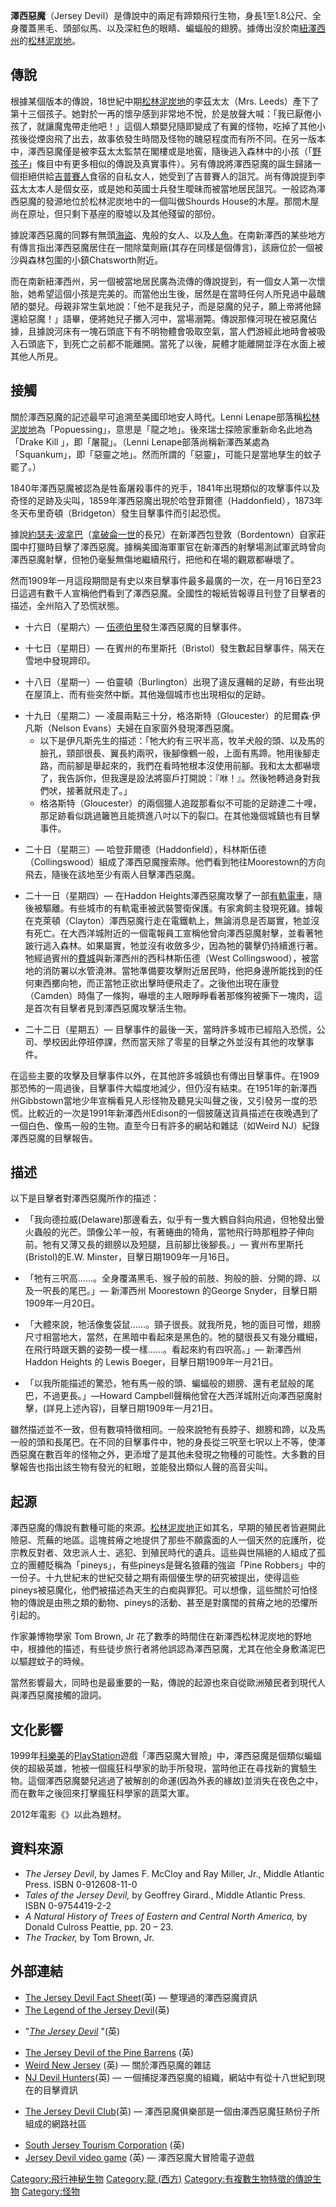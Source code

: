 {{More footnotes|time=2020-08-29T00:26:48+00:00}}
{{Infobox paranormal creature
|Creature_Name = 澤西惡魔
|Image_Name = Jersey Devil Philadelphia Post 1909.jpg|150px|
|Image_Caption = The Jersey Devil,<br>''Philadelphia Evening Bulletin'', January 1909.
|Grouping = [[神秘生物|神秘生物]]
|Sub_Grouping = 
|AKA = Leeds Devil
|Country = [[美國|美國]]
|Region = [[新澤西州|新澤西州]][[松林泥炭地_(新澤西州)|松林泥炭地]]
|Habitat =
|First_Reported = 1735年
|Last_Sighted =
|Status = 未知
}}
'''澤西惡魔'''（Jersey Devil）是傳說中的兩足有蹄類飛行生物，身長1至1.8公尺、全身覆蓋黑毛、頭部似馬、以及深紅色的眼睛、蝙蝠般的翅膀。據傳出沒於南[[紐澤西州|紐澤西州]]的[[松林泥炭地_(新澤西州)|松林泥炭地]]。

==傳說==
根據某個版本的傳說，18世紀中期[[松林泥炭地_(新澤西州)|松林泥炭地]]的李茲太太（Mrs. Leeds）產下了第十三個孩子。她對於一再的懷孕感到非常地不悅，於是放聲大喊：「我已厭倦小孩了，就讓魔鬼帶走他吧！」這個人類嬰兒隨即變成了有翼的怪物，吃掉了其他小孩後從煙囪飛了出去，故事依發生時間及怪物的醜惡程度而有所不同。在另一版本中，澤西惡魔僅是被李茲太太監禁在閣樓或是地窖，隨後逃入森林中的小孩（「[[野孩子|野孩子]]」條目中有更多相似的傳說及真實事件）。另有傳說將澤西惡魔的誕生歸諸一個拒絕供給[[羅姆人|吉普賽人]]食宿的自私女人，她受到了吉普賽人的詛咒。尚有傳說提到李茲太太本人是個女巫，或是她和英國士兵發生曖昧而被當地居民詛咒。一般認為澤西惡魔的發源地位於松林泥炭地中的一個叫做Shourds House的木屋。那間木屋尚在原址，但只剩下基座的廢墟以及其他殘留的部份。

據說澤西惡魔的同夥有無頭[[海盜|海盜]]、鬼般的女人、以及[[人魚|人魚]]。在南新澤西的某些地方有傳言指出澤西惡魔居住在一間除葉劑廠(其存在同樣是個傳言)，該廠位於一個被沙與森林包圍的小鎮Chatsworth附近。

而在南新紐澤西州，另一個被當地居民廣為流傳的傳說提到，有一個女人第一次懷胎，她希望這個小孩是完美的。而當他出生後，居然是在當時任何人所見過中最醜陋的嬰兒。母親非常生氣地說：「他不是我兒子，而是惡魔的兒子，願上帝將他歸還給惡魔！」語畢，便將她兒子擲入河中，當場溺斃。傳說那條河現在被惡魔佔據，且據說河床有一塊石頭底下有不明物體會吸取空氣，當人們游經此地時會被吸入石頭底下，到死亡之前都不能離開。當死了以後，屍體才能離開並浮在水面上被其他人所見。

==接觸==
關於澤西惡魔的記述最早可追溯至美國印地安人時代。Lenni Lenape部落稱[[松林泥炭地_(新澤西州)|松林泥炭地]]為「Popuessing」，意思是「龍之地」。後來瑞士探險家重新命名此地為「Drake Kill 」，即「屠龍」。（Lenni Lenape部落尚稱新澤西某處為「Squankum」，即「惡靈之地」。然而所謂的「惡靈」，可能只是當地孳生的蚊子罷了。）

1840年澤西惡魔被認為是牲畜屠殺事件的兇手，1841年出現類似的攻擊事件以及奇怪的足跡及尖叫，1859年澤西惡魔出現於哈登菲爾德（Haddonfield），1873年冬天布里奇頓（Bridgeton）發生目擊事件而引起恐慌。

據說[[約瑟夫·波拿巴|約瑟夫·波拿巴]]（[[拿破侖一世|拿破侖一世]]的長兄）在新澤西包登敦（Bordentown）自家莊園中打獵時目擊了澤西惡魔。據稱美國海軍軍官{{Link-en|史蒂芬·迪凱特|Stephen Decatur}}在新澤西的射擊場測試軍武時曾向澤西惡魔射擊，但牠仍毫髮無傷地繼續飛行，把他和在場的觀眾都嚇壞了。

然而1909年一月這段期間是有史以來目擊事件最多最廣的一次，在一月16日至23日這週有數千人宣稱他們看到了澤西惡魔。全國性的報紙皆報導且刊登了目擊者的描述，全州陷入了恐慌狀態。

*十六日（星期六）— [[伍德伯里_(新澤西州)|伍德伯里]]發生澤西惡魔的目擊事件。

*十七日（星期日）— 在賓州的布里斯托（Bristol）發生數起目擊事件，隔天在雪地中發現蹄印。

*十八日（星期一）— 伯靈頓（Burlington）出現了違反邏輯的足跡，有些出現在屋頂上、而有些突然中斷。其他幾個城市也出現相似的足跡。

*十九日（星期二）— 凌晨兩點三十分，格洛斯特（Gloucester）的尼爾森·伊凡斯（Nelson Evans）夫婦在自家窗外發現澤西惡魔。
**以下是伊凡斯先生的描述：「牠大約有三呎半高，牧羊犬般的頭、以及馬的臉孔，頸部很長、翼長約兩呎，後腳像鶴一般，上面有馬蹄。牠用後腳走路，而前腳是舉起來的，我們在看時牠根本沒使用前腳。我和太太都嚇壞了，我告訴你，但我還是設法將窗戶打開說：『咻！』。然後牠轉過身對我們吠，接著就飛走了。」
**格洛斯特（Gloucester）的兩個獵人追蹤那看似不可能的足跡達二十哩，那足跡看似跳過籬笆且能擠進八吋以下的裂口。在其他幾個城鎮也有目擊事件。

*二十日（星期三）— 哈登菲爾德（Haddonfield），科林斯伍德（Collingswood）組成了澤西惡魔搜索隊。他們看到牠往Moorestown的方向飛去，隨後在該地至少有兩人目擊澤西惡魔。

*二十一日（星期四）— 在Haddon Heights澤西惡魔攻擊了一部[[有軌電車|有軌電車]]，隨後被驅離。有些城市的有軌電車被武裝警衛保護。有家禽飼主發現死雞。據報在克萊頓（Clayton）澤西惡魔行走在電鐵軌上，無論消息是否屬實，牠並沒有死亡。在大西洋城附近的一個電報員工宣稱他曾向澤西惡魔射擊，並看著牠跛行逃入森林。如果屬實，牠並沒有收斂多少，因為牠的襲擊仍持續進行著。牠經過賓州的[[費城|費城]]與新澤西州的西科林斯伍德（West Collingswood），被當地的消防署以水管澆淋。當牠準備要攻擊附近居民時，他把身邊所能找到的任何東西擲向牠，而正當牠正欲出擊時便飛走了。之後他出現在康登（Camden）時傷了一條狗，嚇壞的主人眼睜睜看著那條狗被撕下一塊肉，這是首次有目擊者見到澤西惡魔攻擊活生物。

*二十二日（星期五）— 目擊事件的最後一天，當時許多城市已經陷入恐慌，公司、學校因此停班停課，然而當天除了零星的目擊之外並沒有其他的攻擊事件。

在這些主要的攻擊及目擊事件以外，在其他許多城鎮也有傳出目擊事件。在1909那恐怖的一周過後，目擊事件大幅度地減少，但仍沒有結束。在1951年的新澤西州Gibbstown當地少年宣稱看見人形怪物及聽見尖叫聲之後，又引發另一度的恐慌。比較近的一次是1991年新澤西州Edison的一個披薩送貨員描述在夜晚遇到了一個白色、像馬一般的生物。直至今日有許多的網站和雜誌（如Weird NJ）紀錄澤西惡魔的目擊報告。

==描述==

以下是目擊者對澤西惡魔所作的描述：

*「我向德拉威(Delaware)那邊看去，似乎有一隻大鶴自斜向飛過，但牠發出螢火蟲般的光芒。頭像公羊一般，有著蜷曲的犄角，當牠飛行時那粗脖子伸向前。牠有又薄又長的翅膀以及短腿，且前腳比後腳長。」— 賓州布里斯托(Bristol)的E.W. Minster，目擊日期1909年一月16日。

*「牠有三呎高……。全身覆滿黑毛、猴子般的前肢、狗般的臉、分開的蹄、以及一呎長的尾巴。」— 新澤西州 Moorestown 的George Snyder，目擊日期1909年一月20日。

*「大體來說，牠活像隻袋鼠……。頸子很長。就我所見，牠的面目可憎，翅膀尺寸相當地大，當然，在黑暗中看起來是黑色的。牠的腿很長又有幾分纖細，在飛行時跟天鵝的姿勢一模一樣……。看起來約有四呎高。」— 新澤西州 Haddon Heights 的 Lewis Boeger，目擊日期1909年一月21日。

*「以我所能描述的驚恐，牠有馬一般的頭、蝙蝠般的翅膀、還有老鼠般的尾巴，不過更長。」—Howard Campbell聲稱他曾在大西洋城附近向澤西惡魔射擊，(詳見上述內容)，目擊日期1909年一月21日。

雖然描述並不一致，但有數項特徵相同。一般來說牠有長脖子、翅膀和蹄，以及馬一般的頭和長尾巴。在不同的目擊事件中，牠的身長從三呎至七呎以上不等，使澤西惡魔在數百年的怪物之外，更添增了是其他未發現之物種的可能性。大多數的目擊報告也指出該生物有發光的紅眼，並能發出類似人聲的高音尖叫。

==起源==

澤西惡魔的傳說有數種可能的來源。[[松林泥炭地_(新澤西州)|松林泥炭地]]正如其名，早期的殖民者皆避開此險惡、荒蕪的地區。這塊貧瘠之地提供了那些不願露面的人一個天然的庇護所，從宗教反對者、效忠派人士、逃犯、到殖民時代的遺兵。這些與世隔絕的人組成了孤立的團體貶稱為「pineys」，有些pineys是聲名狼藉的強盜「Pine Robbers」中的一份子。十九世紀末的世紀交替之期有兩個優生學的研究被提出，使得這些pineys被惡魔化，他們被描述為天生的白痴與罪犯。可以想像，這些關於可怕怪物的傳說是由熊之類的動物、pineys的活動、甚至是對廣闊的貧瘠之地的恐懼所引起的。

作家兼博物學家 Tom Brown, Jr 花了數季的時間住在新澤西松林泥炭地的野地中，根據他的描述，有些徒步旅行者將他誤認為澤西惡魔，尤其在他全身敷滿泥巴以驅趕蚊子的時候。

當然影響最大，同時也是最重要的一點，傳說的起源也來自從歐洲殖民者到現代人與澤西惡魔接觸的證詞。

==文化影響==
1999年[[科樂美|科樂美]]的[[PlayStation|PlayStation]]遊戲「澤西惡魔大冒險」中，澤西惡魔是個類似蝙蝠俠的超級英雄，牠被一個瘋狂科學家的助手所發現，當時他正在尋找新的實驗生物。這個澤西惡魔嬰兒逃過了被解剖的命運(因為外表的緣故)並消失在夜色之中，而在數年之後回來打擊瘋狂科學家的蔬菜大軍。

2012年電影《{{le|澤西惡魔 (電影)|The Barrens (film)|澤西惡魔}}》以此為題材。

==資料來源== 
* ''The Jersey Devil'', by James F. McCloy and Ray Miller, Jr., Middle Atlantic Press. ISBN 0-912608-11-0
*''Tales of the Jersey Devil,'' by Geoffrey Girard., Middle Atlantic Press. ISBN 0-9754419-2-2
*''A Natural History of Trees of Eastern and Central North America,'' by Donald Culross Peattie, pp. 20 – 23.
*''The Tracker,'' by Tom Brown, Jr.

==外部連結==
* [https://www.webcitation.org/query?id=1256566809618099&url=www.geocities.com/thejerseydevilfactsheet The Jersey Devil Fact Sheet](英) — 整理過的澤西惡魔資訊
* [https://web.archive.org/web/20060602123056/http://www.state.nj.us/pinelands/pastimes/funfac/jerseydevil.html The Legend of the Jersey Devil](英)
<!-- — New Jersey Pinelands Commission-->

* "''[http://www.diskworks.com/myth.html The Jersey Devil] {{Wayback|url=http://www.diskworks.com/myth.html |date=20210126114643 }}''"(英)
<!-- — Elk Township (Local Area Mythology)-->
* [http://www.strangemag.com/jerseydevil1.html The Jersey Devil of the Pine Barrens] {{Wayback|url=http://www.strangemag.com/jerseydevil1.html |date=20210126085213 }}(英)
* [http://www.weirdnj.com Weird New Jersey] {{Wayback|url=http://www.weirdnj.com/ |date=20210415174918 }}(英) — 關於澤西惡魔的雜誌
* [https://web.archive.org/web/20190711072425/http://www.njdevilhunters.com/ NJ Devil Hunters](英) — 一個捕捉澤西惡魔的組織，網站中有從十八世紀到現在的目擊資訊
<!--A group that organizes hunts for the creature. Home to a large catalog of sightings from the 18th century to the present.-->
* [https://web.archive.org/web/20060620085600/http://www.thejerseydevilclub.com/ The Jersey Devil Club](英) — 澤西惡魔俱樂部是一個由澤西惡魔狂熱份子所組成的網路社區
<!--Devil enthusiasts who share information on the extraordinary Leeds Devil history and legend.-->
* [http://www.visitsouthjersey.com South Jersey Tourism Corporation] {{Wayback|url=http://www.visitsouthjersey.com/ |date=20210125093820 }}(英)
* [http://www.gamefaqs.com/console/psx/data/197680.html Jersey Devil video game] {{Wayback|url=http://www.gamefaqs.com/console/psx/data/197680.html |date=20090430023434 }}(英) — 澤西惡魔大冒險電子遊戲
{{DEFAULTSORT:Jersey Devil}}
[[Category:飛行神秘生物|Category:飛行神秘生物]]
[[Category:龍_(西方)|Category:龍 (西方)]]
[[Category:有複數生物特徵的傳說生物|Category:有複數生物特徵的傳說生物]]
[[Category:怪物|Category:怪物]]